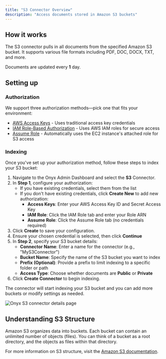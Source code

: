 ```yaml
---
title: "S3 Connector Overview"
description: "Access documents stored in Amazon S3 buckets"
---
```


## How it works

The S3 connector pulls in all documents from the specified Amazon S3 bucket.
It supports various file formats including PDF, DOC, DOCX, TXT, and more.

Documents are updated every **1** day.

## Setting up

### Authorization

We support three authorization methods—pick one that fits your environment:

- [AWS Access Keys](/archive/connectors/s3/access-keys) - Uses traditional access key credentials
- [IAM Role-Based Authorization](/archive/connectors/s3/iam-role) - Uses AWS IAM roles for secure access
- [Assume Role](/archive/connectors/s3/assume-role) - Automatically uses the EC2 instance's attached role for S3 access

### Indexing

Once you've set up your authorization method, follow these steps to index your S3 bucket:

1. Navigate to the Onyx Admin Dashboard and select the **S3** Connector.
2. In **Step 1**, configure your authorization:
    - If you have existing credentials, select them from the list
    - If you don't have existing credentials, click **Create New** to add new authorization:
      - **Access Keys**: Enter your AWS Access Key ID and Secret Access Key
      - **IAM Role**: Click the IAM Role tab and enter your Role ARN
      - **Assume Role**: Click the Assume Role tab (no credentials required)
3. Click **Create** to save your configuration.
4. Ensure your chosen credential is selected, then click **Continue**
5. In **Step 2**, specify your S3 bucket details:
    - **Connector Name**: Enter a name for the connector (e.g., "MyS3Connector")
    - **Bucket Name**: Specify the name of the S3 bucket you want to index
    - **Prefix (Optional)**: Provide a prefix to limit indexing to a specific folder or path
    - **Access Type**: Choose whether documents are **Public** or **Private**
6. Click **Create Connector** to begin indexing.

The connector will start indexing your S3 bucket and you can add more buckets or modify settings as needed.

![Onyx S3 connector details page](/archive/images/connectors/blob/s3/connector.png)

## Understanding S3 Structure

Amazon S3 organizes data into buckets. Each bucket can contain an unlimited number of objects (files).
You can think of a bucket as a root directory, and the objects as files within that directory.

For more information on S3 structure,
visit the [Amazon S3 documentation](https://docs.aws.amazon.com/AmazonS3/latest/userguide/Welcome.html).

